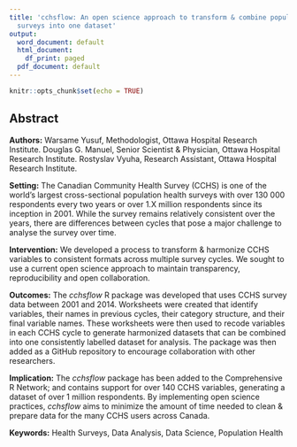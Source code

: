 ```yaml
---
title: 'cchsflow: An open science approach to transform & combine population health
  surveys into one dataset'
output:
  word_document: default
  html_document:
    df_print: paged
  pdf_document: default
---
```


```r
knitr::opts_chunk$set(echo = TRUE)
```

## Abstract

**Authors:** Warsame Yusuf, Methodologist, Ottawa Hospital Research Institute. Douglas G. Manuel, Senior Scientist & Physician, Ottawa Hospital Research Institute. Rostyslav Vyuha, Research Assistant, Ottawa Hospital Research Institute. 

**Setting:**  The Canadian Community Health Survey (CCHS) is one of the world's largest cross-sectional population health surveys with over 130 000 respondents every two years or over 1.X million respondents since its inception in 2001. While the survey remains relatively consistent over the years, there are differences between cycles that pose a major challenge to analyse the survey over time. 

**Intervention:** We developed a process to transform & harmonize CCHS variables to consistent formats across multiple survey cycles. We sought to use a current open science approach to maintain transparency, reproducibility and open collaboration. 

**Outcomes:** The _cchsflow_ R package was developed that uses CCHS survey data between 2001 and 2014. Worksheets were created that identify variables, their names in previous cycles, their category structure, and their final variable names. These worksheets were then used to recode variables in each CCHS cycle to generate  harmonized datasets that can be combined into one consistently labelled dataset for analysis. The package was then added as a GitHub repository to encourage collaboration with other researchers.

**Implication:** The _cchsflow_ package has been added to the Comprehensive R Network; and contains support for over 140 CCHS variables, generating a dataset of over 1 million respondents. By implementing open science practices, _cchsflow_ aims to minimize the amount of time needed to clean & prepare data for the many CCHS users across Canada.

**Keywords:** Health Surveys, Data Analysis, Data Science, Population Health